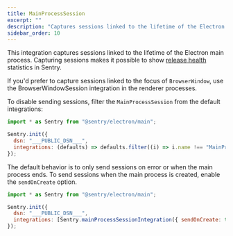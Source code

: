 ```yaml
---
title: MainProcessSession
excerpt: ""
description: "Captures sessions linked to the lifetime of the Electron main process. (default)"
sidebar_order: 10
---
```


This integration captures sessions linked to the lifetime of the Electron main process. Capturing sessions makes it possible to show [release health](/product/releases/health/) statistics in Sentry.

If you'd prefer to capture sessions linked to the focus of `BrowserWindow`,
use the <PlatformLink
to="/configuration/integrations/browserwindowsession">BrowserWindowSession</PlatformLink>
integration in the renderer processes.

To disable sending sessions, filter the `MainProcessSession` from the default integrations:

```javascript
import * as Sentry from "@sentry/electron/main";

Sentry.init({
  dsn: "___PUBLIC_DSN___",
  integrations: (defaults) => defaults.filter((i) => i.name !== "MainProcessSession"),
});
```

The default behavior is to only send sessions on error or when the main process ends. To send sessions when the main process is created, enable the `sendOnCreate` option.

```javascript
import * as Sentry from "@sentry/electron/main";

Sentry.init({
  dsn: "___PUBLIC_DSN___",
  integrations: [Sentry.mainProcessSessionIntegration({ sendOnCreate: true })],
});
```
